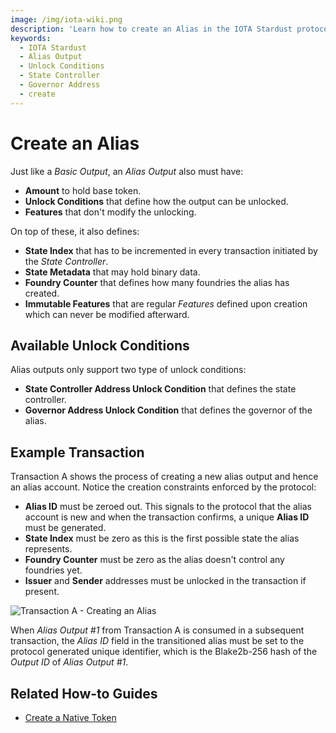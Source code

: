 ```yaml
---
image: /img/iota-wiki.png
description: 'Learn how to create an Alias in the IOTA Stardust protocol, including the available unlock conditions, features, and an example transaction.'
keywords:
  - IOTA Stardust
  - Alias Output
  - Unlock Conditions
  - State Controller
  - Governor Address
  - create
---
```



# Create an Alias

Just like a _Basic Output_, an _Alias Output_ also must have:

- **Amount** to hold base token.
- **Unlock Conditions** that define how the output can be unlocked.
- **Features** that don't modify the unlocking.

On top of these, it also defines:

- **State Index** that has to be incremented in every transaction initiated by the _State Controller_.
- **State Metadata** that may hold binary data.
- **Foundry Counter** that defines how many foundries the alias has created.
- **Immutable Features** that are regular _Features_ defined upon creation which can never be modified afterward.

## Available Unlock Conditions

Alias outputs only support two type of unlock conditions:

- **State Controller Address Unlock Condition** that defines the state controller.
- **Governor Address Unlock Condition** that defines the governor of the alias.

## Example Transaction

Transaction A shows the process of creating a new alias output and hence an alias account. Notice the creation
constraints enforced by the protocol:

- **Alias ID** must be zeroed out. This signals to the protocol that the alias account is new and when the transaction
  confirms, a unique **Alias ID** must be generated.
- **State Index** must be zero as this is the first possible state the alias represents.
- **Foundry Counter** must be zero as the alias doesn't control any foundries yet.
- **Issuer** and **Sender** addresses must be unlocked in the transaction if present.

![Transaction A - Creating an Alias](/img/stardust_explanations/stardust_ledger_anatomy/alias_transaction/tx_A.svg)

When _Alias Output #1_ from Transaction A is consumed in a subsequent transaction, the _Alias ID_ field in the
transitioned alias must be set to the protocol generated unique identifier, which is the Blake2b-256 hash of the
_Output ID_ of _Alias Output #1_.

## Related How-to Guides

- [Create a Native Token](/iota-sdk/how-tos/native-tokens/create/)
